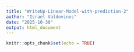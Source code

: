 ```yaml
---
title: "WriteUp-Linear-Model-with-prediction-2"
author: "Israel Valdovinos"
date: "2025-10-30"
output: html_document
---
```


```r
knitr::opts_chunk$set(echo = TRUE)
```




































































